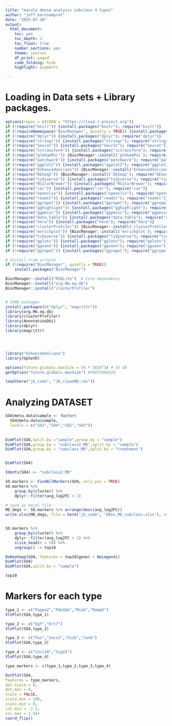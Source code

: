 ```yaml
---
title: "macula densa analysis subclass 4 types"
author: "jeff karnsomprot"
date: "2025-07-10"
output:
  html_document: 
    toc: yes
    toc_depth: 3
    toc_float: true
    number_sections: yes
    theme: journal
    df_print: paged
    code_folding: hide
    highlight: pygments

---
```


# Loading in Data sets + Library packages.

```r

options(repos = c(CRAN = "https://cloud.r-project.org"))
if (!require("knitr")) {install.packages("knitr"); require("knitr")}
if (!requireNamespace('BiocManager', quietly = TRUE)) {install.packages('BiocManager'); require("BiocManager")}
if (!require("dplyr")) {install.packages("dplyr"); require("dplyr")}
if (!require("stringr")) {install.packages("stringr"); require("stringr")}
if (!require("Seurat")) {install.packages("Seurat"); require("Seurat")}
if (!require("sctransform")) {install.packages("sctransform"); require("sctransform")}
if (!require("glmGamPoi")) {BiocManager::install('glmGamPoi'); require("glmGamPoi")}
if (!require("patchwork")) {install.packages("patchwork"); require("patchwork")}
if (!require("ggplot2")) {install.packages("ggplot2"); require("ggplot2")}
if (!require("EnhancedVolcano")) {BiocManager::install('EnhancedVolcano'); require("EnhancedVolcano")}
if (!require("DESeq2")) {BiocManager::install('DESeq2'); require("DESeq2")}
if (!require("tidyverse")) {install.packages("tidyverse"); require("tidyverse")}
if (!require("RColorBrewer")) {install.packages("RColorBrewer"); require("RColorBrewer")}
if (!require("car")) {install.packages("car"); require("car")}
if (!require("openxlsx")) {install.packages("openxlsx"); require("openxlsx")}
if (!require("readxl")) {install.packages("readxl"); require("readxl")}
if (!require("ggrepel")) {install.packages("ggrepel"); require("ggrepel")}
if (!require("gghighlight")) {install.packages("gghighlight"); require("gghighlight")}
if (!require("ggpmisc")) {install.packages("ggpmisc"); require("ggpmisc")}
if (!require("data.table")) {install.packages("data.table"); require("data.table")}
if (!require("here")) {install.packages("here"); require("here")}
if (!require("clusterProfiler")) {BiocManager::install('clusterProfiler'); require("clusterProfiler")}
if (!require("enrichplot")) {BiocManager::install('enrichplot'); require("enrichplot")}
if (!require("tidyverse")) {install.packages("tidyverse"); require("tidyverse")} # for data frame transformation
if (!require("gplots")) {install.packages("gplots"); require("gplots")}
if (!require("ggvenn")) {install.packages("ggvenn"); require("ggvenn")}
if (!require("ggrepel")) {install.packages("ggrepel"); require("ggrepel")}

# Install from scratch
if (!require("BiocManager", quietly = TRUE))
    install.packages("BiocManager")

BiocManager::install("RSQLite")  # Core dependency
BiocManager::install("org.Mm.eg.db")
BiocManager::install("clusterProfiler")


# CRAN packages
install.packages(c("dplyr", "magrittr"))
library(org.Mm.eg.db)
library(clusterProfiler)
library(AnnotationDbi)
library(dplyr)
library(magrittr)




library("EnhancedVolcano")
library(UpSetR)

```


```r
options(future.globals.maxSize = 74 * 1024^3) # 55 GB
getOption("future.globals.maxSize") #59055800320
```

``` r
load(here("jk_code", "JK_cleanMD.rds"))

```

# Analyzing DATASET
``` r


SO4@meta.data$sample <- factor(
  SO4@meta.data$sample, 
  levels = c("SO1","SO4","SO2","SO3"))
  
  
DimPlot(SO4,split.by ="sample",group.by = "sample")
DimPlot(SO4,group.by = "subclass2_MD",split.by = "sample")
DimPlot(SO4,group.by = "subclass_MD",split.by = "treatment")


DimPlot(SO4)

```

```r

Idents(SO4) <- "subclass2_MD"

SO.markers <- FindAllMarkers(SO4, only.pos = TRUE)
SO.markers %>%
    group_by(cluster) %>%
    dplyr::filter(avg_log2FC > 1)

# save as excel file
MD_degs <- SO.markers %>% arrange(desc(avg_log2FC))
write.xlsx(MD_degs, file = here("jk_code", "DEGs_MD_subclass.xlsx"), rowNames = TRUE)


SO.markers %>%
    group_by(cluster) %>%
    dplyr::filter(avg_log2FC > 1) %>%
    slice_head(n = 10) %>%
    ungroup() -> top10

DoHeatmap(SO4, features = top10$gene) + NoLegend()
DimPlot(SO4)
DimPlot(SO4,split.by = "sample")

top10


```


# Markers for each type

```r

type_1 <- c("Pappa2","Pde10a","Mcub","Ramp3")
VlnPlot(SO4,type_1)

type_2 <- c("Egf","Krt7")
VlnPlot(SO4,type_2)

type_3 <- c("Fos","Socs3","Fosb","Junb")
VlnPlot(SO4,type_3)

type_4 <- c("Cxcl10","Isg15")
VlnPlot(SO4,type_4)

type_markers <- c(type_1,type_2,type_3,type_4)

DotPlot(SO4,
features = type_markers,
dot.scale = 8,
dot.min = 0,
scale = FALSE,
scale.max = 100,
scale.min = 0,
col.min = -2.5,
col.max = 2.5)+
coord_flip()

```


